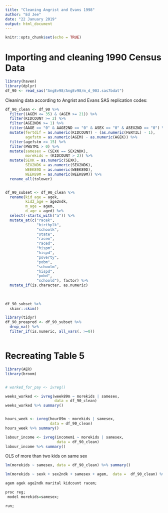 ```yaml
---
title: "Cleaning Angrist and Evans 1998"
author: "Ed Jee"
date: "22 January 2019"
output: html_document
---
```


```r
knitr::opts_chunk$set(echo = TRUE)
```

# Importing and cleaning 1990 Census Data
```r
library(haven)
library(dplyr)
df_90 <- read_sas("AngEv98/AngEv98/m_d_903.sas7bdat")
```


Cleaning data according to Angrist and Evans SAS replication codes:
```r
df_90_clean <- df_90 %>%
  filter((AGEM <= 35) & (AGEM >= 21)) %>% 
  filter(KIDCOUNT >= 2) %>% 
  filter(AGE2NDK >= 1) %>% 
  filter(AAGE == "0" & AAGE2ND == "0" & ASEX == "0" & ASEX2ND == "0") %>% 
  mutate(fertdif = as.numeric(KIDCOUNT) - (as.numeric(FERTIL) - 1),
         agefstm = as.numeric(AGEM) - as.numeric(AGEK)) %>% 
  filter(agefstm >= 15) %>% 
  filter(PWGTM1 > 0) %>% 
  mutate(samesex = (SEXK == SEX2NDK),
         morekids = (KIDCOUNT > 2)) %>% 
  mutate(SEXK = as.numeric(SEXK),
         SEX2NDK = as.numeric(SEX2NDK),
         WEEK89D = as.numeric(WEEK89D),
         WEEK89M = as.numeric(WEEK89M)) %>% 
  rename_all(tolower)


df_90_subset <- df_90_clean %>% 
  rename(kid_age = agek,
         kid2_age = age2ndk,
         m_age = agem,
         d_age = aged) %>% 
  select(-starts_with("a")) %>% 
  mutate_at(c("racek",
              "birthplk",
              "schoolk",
              "state",
              "racem",
              "raced",
              "hispm",
              "hispd",
              "poverty",
              "pobm",
              "schoolm",
              "hispd",
              "pobd",
              "schoold"), factor) %>% 
  mutate_if(is.character, as.numeric)
  
  
  
df_90_subset %>% 
  skimr::skim()
```


```r
library(tidyr)
df_90_preapred <- df_90_subset %>% 
  drop_na() %>% 
  filter_if(is.numeric, all_vars(. >=0)) 

```




```r

```



# Recreating Table 5

```r
library(AER)
library(broom)


# worked_for_pay <- ivreg()

weeks_worked <- ivreg(week89m ~ morekids | samesex,
                      data = df_90_clean)
weeks_worked %>% summary()


hours_week <- ivreg(hour89m ~ morekids | samesex,
                    data = df_90_clean)
hours_week %>% summary()

labour_income <- ivreg(incomem1 ~ morekids | samesex,
                       data = df_90_clean)
labour_income %>% summary()
```

 
OLS of more than two kids on same sex 
```r
lm(morekids ~ samesex, data = df_90_clean) %>% summary()
```


```r
lm(morekids ~ sexk + sex2ndk + samesex + agem,  data =  df_90_clean) %>% summary()
```



```r
agem agek age2ndk marital kidcount racem;

proc reg;
 model morekids=samesex;

run;

```

